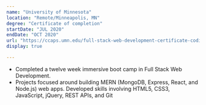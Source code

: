 ```yaml
---
name: "University of Minnesota"
location: "Remote/Minneapolis, MN"
degree: "Certificate of completion"
startDate: "JUL 2020"
endDate: "OCT 2020"
url: "https://ccaps.umn.edu/full-stack-web-development-certificate-coding-boot-camp"
display: true

---
```


-   Completed a twelve week immersive boot camp in Full Stack Web Development.
-   Projects focused around building MERN (MongoDB, Express, React, and Node.js) web apps. Developed skills involving HTML5, CSS3, JavaScript, jQuery, REST APIs, and Git
